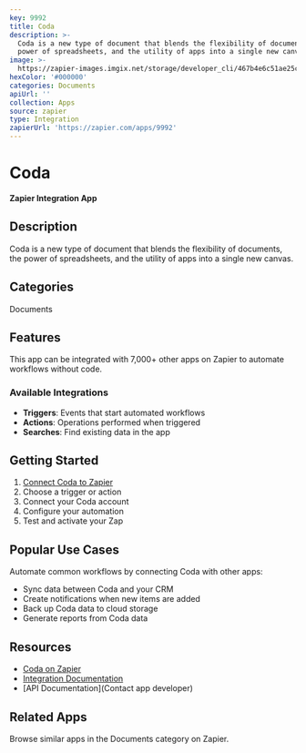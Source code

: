 ```yaml
---
key: 9992
title: Coda
description: >-
  Coda is a new type of document that blends the flexibility of documents, the
  power of spreadsheets, and the utility of apps into a single new canvas.
image: >-
  https://zapier-images.imgix.net/storage/developer_cli/467b4e6c51ae25c9e272b4e63e1abf9a.png?auto=format%2Ccompress&ixlib=python-3.0.0&q=50
hexColor: '#000000'
categories: Documents
apiUrl: ''
collection: Apps
source: zapier
type: Integration
zapierUrl: 'https://zapier.com/apps/9992'
---
```

# Coda

**Zapier Integration App**

## Description

Coda is a new type of document that blends the flexibility of documents, the power of spreadsheets, and the utility of apps into a single new canvas.

## Categories

Documents

## Features

This app can be integrated with 7,000+ other apps on Zapier to automate workflows without code.

### Available Integrations

- **Triggers**: Events that start automated workflows
- **Actions**: Operations performed when triggered
- **Searches**: Find existing data in the app

## Getting Started

1. [Connect Coda to Zapier](https://zapier.com/apps/9992)
2. Choose a trigger or action
3. Connect your Coda account
4. Configure your automation
5. Test and activate your Zap

## Popular Use Cases

Automate common workflows by connecting Coda with other apps:

- Sync data between Coda and your CRM
- Create notifications when new items are added
- Back up Coda data to cloud storage
- Generate reports from Coda data

## Resources

- [Coda on Zapier](https://zapier.com/apps/9992)
- [Integration Documentation](https://zapier.com/apps/9992/integrations)
- [API Documentation](Contact app developer)

## Related Apps

Browse similar apps in the Documents category on Zapier.
